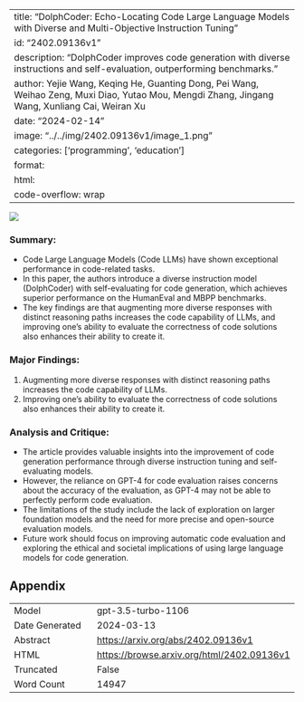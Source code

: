 
---
title: "DolphCoder: Echo-Locating Code Large Language Models with Diverse and Multi-Objective Instruction Tuning"
id: "2402.09136v1"
description: "DolphCoder improves code generation with diverse instructions and self-evaluation, outperforming benchmarks."
author: Yejie Wang, Keqing He, Guanting Dong, Pei Wang, Weihao Zeng, Muxi Diao, Yutao Mou, Mengdi Zhang, Jingang Wang, Xunliang Cai, Weiran Xu
date: "2024-02-14"
image: "../../img/2402.09136v1/image_1.png"
categories: ['programming', 'education']
format:
  html:
    code-overflow: wrap
---

![](../../img/2402.09136v1/image_1.png)

### **Summary:**
- Code Large Language Models (Code LLMs) have shown exceptional performance in code-related tasks.
- In this paper, the authors introduce a diverse instruction model (DolphCoder) with self-evaluating for code generation, which achieves superior performance on the HumanEval and MBPP benchmarks.
- The key findings are that augmenting more diverse responses with distinct reasoning paths increases the code capability of LLMs, and improving one’s ability to evaluate the correctness of code solutions also enhances their ability to create it.

### Major Findings:
1. Augmenting more diverse responses with distinct reasoning paths increases the code capability of LLMs.
2. Improving one’s ability to evaluate the correctness of code solutions also enhances their ability to create it.

### Analysis and Critique:
- The article provides valuable insights into the improvement of code generation performance through diverse instruction tuning and self-evaluating models.
- However, the reliance on GPT-4 for code evaluation raises concerns about the accuracy of the evaluation, as GPT-4 may not be able to perfectly perform code evaluation.
- The limitations of the study include the lack of exploration on larger foundation models and the need for more precise and open-source evaluation models.
- Future work should focus on improving automatic code evaluation and exploring the ethical and societal implications of using large language models for code generation.

## Appendix

|          |          |
|----------|----------|
| Model     | gpt-3.5-turbo-1106       |
| Date Generated     | 2024-03-13       |
| Abstract | [https://arxiv.org/abs/2402.09136v1](https://arxiv.org/abs/2402.09136v1)        |
| HTML     | [https://browse.arxiv.org/html/2402.09136v1](https://browse.arxiv.org/html/2402.09136v1)       |
| Truncated       | False       |
| Word Count       | 14947       |